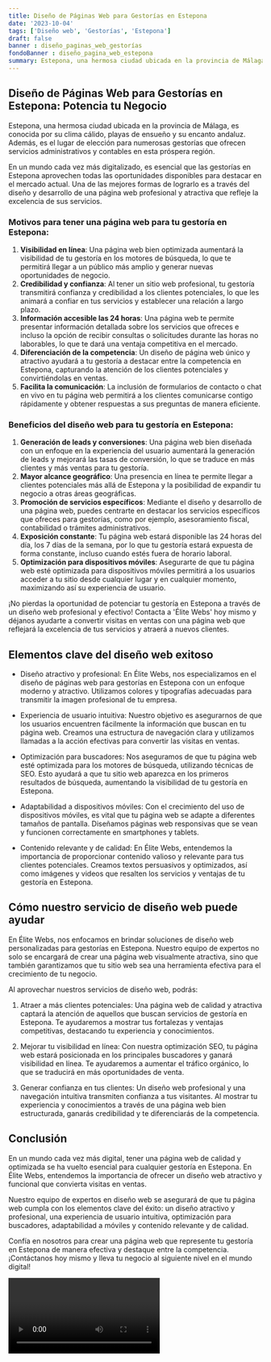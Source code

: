 ```yaml
---
title: Diseño de Páginas Web para Gestorías en Estepona
date: '2023-10-04'
tags: ['Diseño web', 'Gestorías', 'Estepona']
draft: false
banner : diseño_paginas_web_gestorías
fondoBanner : diseño_pagina_web_estepona
summary: Estepona, una hermosa ciudad ubicada en la provincia de Málaga, es conocida por su clima cálido, playas de ensueño y su encanto andaluz. Además, es el lugar de elección para numerosas gestorías que ofrecen servicios administrativos y contables en esta próspera región.
---
```


## Diseño de Páginas Web para Gestorías en Estepona: Potencia tu Negocio

Estepona, una hermosa ciudad ubicada en la provincia de Málaga, es conocida por su clima cálido, playas de ensueño y su encanto andaluz. Además, es el lugar de elección para numerosas gestorías que ofrecen servicios administrativos y contables en esta próspera región.

En un mundo cada vez más digitalizado, es esencial que las gestorías en Estepona aprovechen todas las oportunidades disponibles para destacar en el mercado actual. Una de las mejores formas de lograrlo es a través del diseño y desarrollo de una página web profesional y atractiva que refleje la excelencia de sus servicios.

### Motivos para tener una página web para tu gestoría en Estepona:

1. **Visibilidad en línea**: Una página web bien optimizada aumentará la visibilidad de tu gestoría en los motores de búsqueda, lo que te permitirá llegar a un público más amplio y generar nuevas oportunidades de negocio.
2. **Credibilidad y confianza**: Al tener un sitio web profesional, tu gestoría transmitirá confianza y credibilidad a los clientes potenciales, lo que les animará a confiar en tus servicios y establecer una relación a largo plazo.
3. **Información accesible las 24 horas**: Una página web te permite presentar información detallada sobre los servicios que ofreces e incluso la opción de recibir consultas o solicitudes durante las horas no laborables, lo que te dará una ventaja competitiva en el mercado.
4. **Diferenciación de la competencia**: Un diseño de página web único y atractivo ayudará a tu gestoría a destacar entre la competencia en Estepona, capturando la atención de los clientes potenciales y convirtiéndolas en ventas.
5. **Facilita la comunicación**: La inclusión de formularios de contacto o chat en vivo en tu página web permitirá a los clientes comunicarse contigo rápidamente y obtener respuestas a sus preguntas de manera eficiente.

### Beneficios del diseño web para tu gestoría en Estepona:

1. **Generación de leads y conversiones**: Una página web bien diseñada con un enfoque en la experiencia del usuario aumentará la generación de leads y mejorará las tasas de conversión, lo que se traduce en más clientes y más ventas para tu gestoría.
2. **Mayor alcance geográfico**: Una presencia en línea te permite llegar a clientes potenciales más allá de Estepona y la posibilidad de expandir tu negocio a otras áreas geográficas.
3. **Promoción de servicios específicos**: Mediante el diseño y desarrollo de una página web, puedes centrarte en destacar los servicios específicos que ofreces para gestorías, como por ejemplo, asesoramiento fiscal, contabilidad o trámites administrativos.
4. **Exposición constante**: Tu página web estará disponible las 24 horas del día, los 7 días de la semana, por lo que tu gestoría estará expuesta de forma constante, incluso cuando estés fuera de horario laboral.
5. **Optimización para dispositivos móviles**: Asegurarte de que tu página web esté optimizada para dispositivos móviles permitirá a los usuarios acceder a tu sitio desde cualquier lugar y en cualquier momento, maximizando así su experiencia de usuario.

¡No pierdas la oportunidad de potenciar tu gestoría en Estepona a través de un diseño web profesional y efectivo! Contacta a 'Élite Webs' hoy mismo y déjanos ayudarte a convertir visitas en ventas con una página web que reflejará la excelencia de tus servicios y atraerá a nuevos clientes.

<GifSeo />

<Cta />

## Elementos clave del diseño web exitoso

- Diseño atractivo y profesional: En Élite Webs, nos especializamos en el diseño de páginas web para gestorías en Estepona con un enfoque moderno y atractivo. Utilizamos colores y tipografías adecuadas para transmitir la imagen profesional de tu empresa.

- Experiencia de usuario intuitiva: Nuestro objetivo es asegurarnos de que los usuarios encuentren fácilmente la información que buscan en tu página web. Creamos una estructura de navegación clara y utilizamos llamadas a la acción efectivas para convertir las visitas en ventas.

- Optimización para buscadores: Nos aseguramos de que tu página web esté optimizada para los motores de búsqueda, utilizando técnicas de SEO. Esto ayudará a que tu sitio web aparezca en los primeros resultados de búsqueda, aumentando la visibilidad de tu gestoría en Estepona.

- Adaptabilidad a dispositivos móviles: Con el crecimiento del uso de dispositivos móviles, es vital que tu página web se adapte a diferentes tamaños de pantalla. Diseñamos páginas web responsivas que se vean y funcionen correctamente en smartphones y tablets.

- Contenido relevante y de calidad: En Élite Webs, entendemos la importancia de proporcionar contenido valioso y relevante para tus clientes potenciales. Creamos textos persuasivos y optimizados, así como imágenes y videos que resalten los servicios y ventajas de tu gestoría en Estepona.

## Cómo nuestro servicio de diseño web puede ayudar

En Élite Webs, nos enfocamos en brindar soluciones de diseño web personalizadas para gestorías en Estepona. Nuestro equipo de expertos no solo se encargará de crear una página web visualmente atractiva, sino que también garantizamos que tu sitio web sea una herramienta efectiva para el crecimiento de tu negocio.

Al aprovechar nuestros servicios de diseño web, podrás:

1. Atraer a más clientes potenciales: Una página web de calidad y atractiva captará la atención de aquellos que buscan servicios de gestoría en Estepona. Te ayudaremos a mostrar tus fortalezas y ventajas competitivas, destacando tu experiencia y conocimientos.

2. Mejorar tu visibilidad en línea: Con nuestra optimización SEO, tu página web estará posicionada en los principales buscadores y ganará visibilidad en línea. Te ayudaremos a aumentar el tráfico orgánico, lo que se traducirá en más oportunidades de venta.

3. Generar confianza en tus clientes: Un diseño web profesional y una navegación intuitiva transmiten confianza a tus visitantes. Al mostrar tu experiencia y conocimientos a través de una página web bien estructurada, ganarás credibilidad y te diferenciarás de la competencia.

## Conclusión

En un mundo cada vez más digital, tener una página web de calidad y optimizada se ha vuelto esencial para cualquier gestoría en Estepona. En Élite Webs, entendemos la importancia de ofrecer un diseño web atractivo y funcional que convierta visitas en ventas.

Nuestro equipo de expertos en diseño web se asegurará de que tu página web cumpla con los elementos clave del éxito: un diseño atractivo y profesional, una experiencia de usuario intuitiva, optimización para buscadores, adaptabilidad a móviles y contenido relevante y de calidad.

Confía en nosotros para crear una página web que represente tu gestoría en Estepona de manera efectiva y destaque entre la competencia. ¡Contáctanos hoy mismo y lleva tu negocio al siguiente nivel en el mundo digital!

<Video />

<CtaBot job='Gestorías' city='Estepona'/>

<Gmaps query='Estepona+españa+maps' />